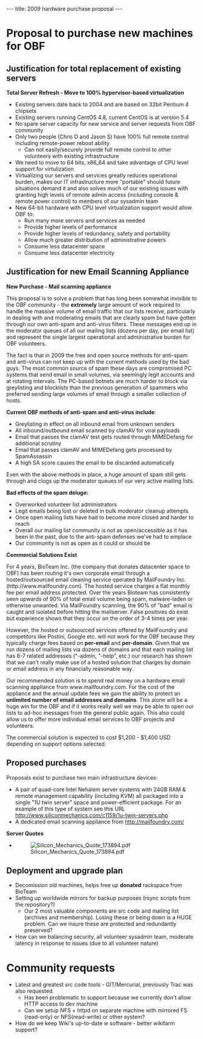 ---
title: 2009 hardware purchase proposal
---

=Proposal to purchase new machines for OBF=
==Justification for total replacement of existing servers==
'''Total Server Refresh - Move to 100% hypervisor-based virtualization'''
* Existing servers date back to 2004 and are based on 32bit Pentium 4 chipsets
* Existing servers running CentOS 4.8, current CentOS is at version 5.4
* No spare server capacity for new service and server requests from OBF community
* Only two people (Chris D and Jason S) have 100% full remote control including remote-power reboot ability
** Can not easily/securely provide full remote control to other volunteers with existing infrastructure
* We need to move to 64 bits, x86_64 and take advantage of CPU level support for virtulization
* Virtualizing our servers and services greatly reduces operational burden, makes our IT infrastructure more "portable" should future situations demand it and also solves much of our existing issues with granting high levels of remote admin access (including console & remote power control) to members of our sysadmin team
* New 64-bit hardware with CPU level virtualization support would allow OBF to:
** Run many more servers and services as needed
** Provide higher levels of performance
** Provide higher levels of redundancy, safety and portability
** Allow much greater distribution of administrative powers
** Consume less datacenter space
** Consume less datacenter electricity

== Justification for new Email Scanning Appliance ==

'''New Purchase - Mail scanning appliance'''

This proposal is to solve a problem that has long been somewhat invisible to the OBF community - the '''extremely''' large amount of work required to handle the massive volume of email traffic that our lists receive, particularly in dealing with and moderating emails that are clearly spam but have gotten through our own anti-spam and anti-virus filters. These messages end up in the moderator queues of all our mailing lists (dozens per day, per email list) and represent the single largest operational and administrative burden for OBF volunteers. 

The fact is that in 2009 the free and open source methods for anti-spam and anti-virus can not keep up with the current methods used by the bad guys. The most common source of spam these days are compromised PC systems that send email in small volumes, via seemingly legit accounts and at rotating intervals. The PC-based botnets are much harder to block via greylisting and blocklists than the previous generation of spammers who preferred sending large volumes of email through a smaller collection of hosts. 

'''Current OBF methods of anti-spam and anti-virus include''':

* Greylisting in effect on all inbound email from unknown senders
* All inbound/outbound email scanned by clamAV for viral payloads
* Email that passes the clamAV test gets routed through MIMEDefang for additional scrutiny
* Email that passes clamAV and MIMEDefang gets processed by SpamAssassin
* A high SA score causes the email to be discarded automatically


Even with the above methods in place, a huge amount of spam still gets through and clogs up the moderator queues of our very active mailing lists.

'''Bad effects of the spam deluge:'''

* Overworked volunteer list administrators
* Legit emails being lost or deleted in bulk moderator cleanup attempts
* Once open mailing lists have had to become more closed and harder to reach
* Overall our mailing list community is not as open/accessible as it has been in the past, due to the anti-spam defenses we've had to emplace
* Our community is not as open as it could or should be

'''Commercial Solutions Exist'''

For 4 years, BioTeam Inc. (the company that donates datacenter space to OBF) has been routing it's own corporate email through a hosted/outsourced email cleaning service operated by MailFoundry Inc. (http://www.mailfoundry.com). The hosted service charges a flat monthly fee per email address protected. Over the years Bioteam has consistently seen upwards of 90% of total email volume being spam, malware-laden or otherwise unwanted. Via MailFoundry scanning, the 90% of "bad" email is caught and isolated before hitting the mailserver. False positives do exist but experience shows that they occur on the order of 3-4 times per year. 

However, the hosted or outsourced services offered by MailFoundry and competitors like Postini, Google etc. will not work for the OBF because they typically charge fees based on '''per-email''' and '''per-domain'''. Given that we run dozens of mailing lists via dozens of domains and that each mailing list has 6-7 related addresses ("-admin, "-help", etc.) our research has shown that we can't really make use of a hosted solution that charges by domain or email address in any financially reasonable way.

Our recommended solution is to spend real money on a hardware email scanning appliance from www.mailfoundry.com. For the cost of the appliance and the annual update fees we gain the ability to protect an '''unlimited number of email addresses and domains'''. This alone will be a huge win for the OBF and if it works really well we may be able to open our lists to ad-hoc messages from the general public again. This also could allow us to offer more individual email services to OBF projects and volunteers. 

The commercial solution is expected to cost $1,200 - $1,400 USD depending on support options selected.

==Proposed purchases==

Proposals exist to purchase two main infrastructure devices:
* A pair of quad-core Intel Nehalem server systems with 24GB RAM & remote management capability (including KVM) all packaged into a single "1U twin server" space and power-efficient package. For an example of this type of system see this URL http://www.siliconmechanics.com/c1159/1u-twin-servers.php 
* A dedicated email scanning appliance from http://mailfoundry.com/ 

''' Server Quotes'''
* [[File:Silicon_Mechanics_Quote_173894.pdf‎]]

==Deployment and upgrade plan==
* Decomission old machines, helps free up '''donated''' rackspace from BioTeam
* Setting up worldwide mirrors for backup purposes (rsync scripts from the repository?)
** Our 2 most valuable components are src code and mailing list (archives and membership).  Losing these or being down is a HUGE problem.  Can we insure these are protected and redundantly preserved?
* How can we balancing security, all volunteer sysadmin team, moderate latency in response to issues (due to all volunteer nature)

=Community requests=
* Latest and greatest src code tools -  GIT/Mercurial, previously Trac was also requested.
** Has been problematic to support because we currently don't allow HTTP access to dev machine
** Can we setup NFS + httpd on separate machine with mirrored FS (read-only) or NFS(read-write) or other system?
* How do we keep Wiki's up-to-date w software - better wikifarm support?